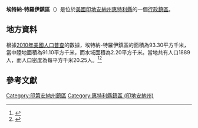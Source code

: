 {{noteTA
|G1=USState
|G2=地名
|G3=Unit
}}
{{Infobox settlement
|official_name            = 埃特納-特羅伊鎮區
|native_name = Etna-Troy Township
|settlement_type          = [[行政鎮區|行政鎮區]]
|image_skyline            = Troy Presbyterian, Etna-Troy Township.jpg
|imagesize                = 250px
|image_map                = Map highlighting Etna-Troy Township, Whitley County, Indiana.svg
|mapsize                  = 250px
|pushpin_map  =USA Indiana
|pushpin_label = 埃特納-特羅伊鎮區
|pushpin_label_position   = top
|pushpin_map_caption      = 埃特納-特羅伊鎮區在印地安納州的位置
|subdivision_type         = [[世界政區索引|國家]]
|subdivision_type1        = [[美国州份|州份]]
|subdivision_type2        = [[印地安納州行政区划|縣]]
|subdivision_name         = [[美国|美国]]
|subdivision_name1        = [[印地安納州|印地安納州]]
|subdivision_name2        = [[惠特利縣_(印地安納州)|惠特利縣]]
|elevation_ft             = 932
|elevation_m              = 284
|timezone                 = [[北美东部時區|北美东部時區]]
|area_total_km2           = 93.30
|area_land_km2            = 91.10
|area_water_km2           = 2.20
|area_total_sq_mi         = 
|area_land_sq_mi          = 
|area_water_sq_mi         = 
|population_as_of         = [[2010年美國人口普查|2010]]
|population_footnotes     = 
|population_total         = 1889
|population_density_km2   = auto
|population_density_sq_mi = auto
|utc_offset               = -5
|coordinates              = {{coord|41|15|37|N|85|35|30|W|type:city_region:US-AL_source:GNS-enwiki|display=inline,title}}
| coor_pinpoint           = 
| coordinates_footnotes   = 
|timezone_DST             = EDT
|utc_offset_DST           = -4
|postal_code_type         = [[美國郵區編號|郵區編號]]
|postal_code              = 
|area_code                = {{link-en|电话区号260|Area code 260|260}}
|blank_name = [[地名信息系统|GNIS ID]]
|blank_info = 453281
}}
'''埃特納-特羅伊鎮區'''（{{lang-en|Etna-Troy Township}}）是位於[[美國|美國]][[印地安納州|印地安納州]][[惠特利縣_(印地安納州)|惠特利縣]]的一個[[行政鎮區|行政鎮區]]。

== 地方資料 ==
根據[[2010年美國人口普查|2010年美國人口普查]]的數據，埃特納-特羅伊鎮區的面積為93.30平方千米，當中陸地面積為91.10平方千米，而水域面積為2.20平方千米。當地共有人口1889人，而人口密度為每平方千米20.25人。<ref name="GR8">{{cite web|url=http://factfinder2.census.gov|publisher=[[美国人口调查局|美国人口调查局]]|accessdate=2011-05-14|title=American FactFinder|archive-date=2013-09-11|archive-url=https://web.archive.org/web/20130911234518/http://factfinder2.census.gov/|dead-url=no}}</ref><ref>{{cite web|url=https://www.citypopulation.de/en/usa/indiana/admin/|title=USA: Indiana (Counties and Townships) - City Population|access-date=2020-09-06|archive-date=2020-04-22|archive-url=https://web.archive.org/web/20200422090607/https://www.citypopulation.de/en/usa/indiana/admin/|dead-url=no}}</ref>

== 參考文獻 ==
{{reflist}}

{{惠特利縣 (印地安納州)}}

{{DEFAULTSORT:Etna-Troy Township}}
[[Category:印第安納州鎮區|Category:印第安納州鎮區]]
[[Category:惠特利縣鎮區_(印地安納州)|Category:惠特利縣鎮區 (印地安納州)]]

{{Indiana-geo-stub}}
